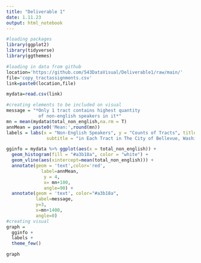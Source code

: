 ```yaml
---
title: "Deliverable 1"
date: 1.11.23
output: html_notebook
---
```

```r
#loading packages
library(ggplot2)
library(tidyverse)
library(ggthemes)
```

```r
#loading in data from github
location='https://github.com/543DataVisual/Deliverable1/raw/main/' 
file='copy_tractassignments.csv'
link=paste0(location,file)

mydata=read.csv(link)
```

```r
#creating elements to be included on visual
message = "*Only 1 tract contains highest quantity
            of non-english speakers in it*"
mn = mean(mydata$total_non_english,na.rm = T)
annMean = paste0('Mean:',round(mn))
labels = labs(x = "Non-English Speakers", y = "Counts of Tracts", title = "Total Non-English Speakers", 
               subtitle = "in Each Tract in The City of Bellevue, Washington USA")

gginfo = mydata %>% ggplot(aes(x = total_non_english)) +
  geom_histogram(fill = "#a3b18a", color = "white") + 
  geom_vline(aes(xintercept=mean(total_non_english))) +
  annotate(geom = 'text',color='red',
             label=annMean,
              y = 4,
              x= mn+100,
              angle=90) +
  annotate(geom = 'text', color="#a3b18a",
           label=message,
           y=3,
           x=mn+1400,
           angle=0)
#creating visual
graph = 
  gginfo + 
  labels + 
  theme_few()

graph
```

